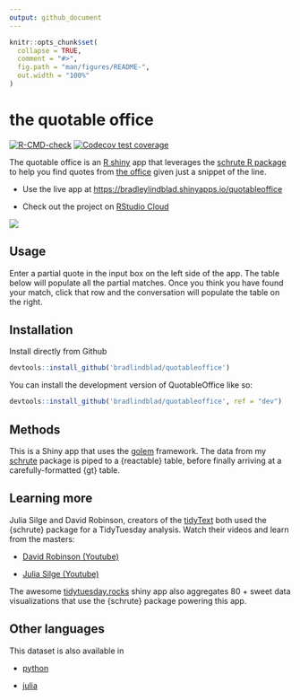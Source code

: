 ```yaml
---
output: github_document
---
```


<!-- README.md is generated from README.Rmd. Please edit that file -->

```r
knitr::opts_chunk$set(
  collapse = TRUE,
  comment = "#>",
  fig.path = "man/figures/README-",
  out.width = "100%"
)
```

# the quotable office

<!-- badges: start -->

[![R-CMD-check](https://github.com/bradlindblad/QuotableOffice/actions/workflows/R-CMD-check.yaml/badge.svg)](https://github.com/bradlindblad/QuotableOffice/actions/workflows/R-CMD-check.yaml) [![Codecov test coverage](https://codecov.io/gh/bradlindblad/QuotableOffice/branch/main/graph/badge.svg)](https://app.codecov.io/gh/bradlindblad/QuotableOffice?branch=main)

<!-- badges: end -->

The quotable office is an [R shiny](https://shiny.rstudio.com/) app that leverages the [schrute R package](https://bradlindblad.github.io/schrute/) to help you find quotes from [the office](https://www.imdb.com/title/tt0386676/) given just a snippet of the line.

-   Use the live app at <https://bradleylindblad.shinyapps.io/quotableoffice>

-   Check out the project on [RStudio Cloud](https://rstudio.cloud/content/4740431)

![](inst/screenshot.png)

## Usage

Enter a partial quote in the input box on the left side of the app. The table below will populate all the partial matches. Once you think you have found your match, click that row and the conversation will populate the table on the right.

## Installation

Install directly from Github

``` r
devtools::install_github('bradlindblad/quotableoffice')
```

You can install the development version of QuotableOffice like so:

``` r
devtools::install_github('bradlindblad/quotableoffice', ref = "dev")
```

## Methods

This is a Shiny app that uses the [golem](https://engineering-shiny.org/golem.html) framework. The data from my [schrute](https://bradlindblad.github.io/schrute/) package is piped to a {reactable} table, before finally arriving at a carefully-formatted {gt} table.

## Learning more

Julia Silge and David Robinson, creators of the [tidyText](https://www.tidytextmining.com/) both used the {schrute} package for a TidyTuesday analysis. Watch their videos and learn from the masters:

-   [David Robinson (Youtube)](https://www.youtube.com/watch?v=_IvAubTDQME&t=1092s)

-   [Julia Silge (Youtube)](https://www.youtube.com/watch?v=R32AsuKICAY)

The awesome [tidytuesday.rocks](https://nsgrantham.shinyapps.io/tidytuesdayrocks/) shiny app also aggregates 80 + sweet data visualizations that use the {schrute} package powering this app.

## Other languages

This dataset is also available in

-   [python](https://github.com/bradlindblad/schrutepy)

-   [julia](https://github.com/bradlindblad/Schrute.jl)

